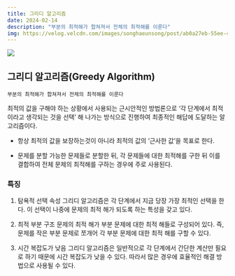 ```yaml
---
title: 그리디 알고리즘
date: 2024-02-14
description: "부분의 최적해가 합쳐져서 전체의 최적해를 이룬다"
img: https://velog.velcdn.com/images/songhaeunsong/post/ab0a27eb-55ee-4aaa-90ba-a0c1599791ca/image.png
---
```


![](https://velog.velcdn.com/images/songhaeunsong/post/ab0a27eb-55ee-4aaa-90ba-a0c1599791ca/image.png)

## 그리디 알고리즘(Greedy Algorithm)

`부분의 최적해가 합쳐져서 전체의 최적해를 이룬다`

최적의 값을 구해야 하는 상황에서 사용되는 근시안적인 방법론으로 ‘각 단계에서 최적이라고 생각되는 것을 선택’ 해 나가는 방식으로 진행하여 최종적인 해답에 도달하는 알고리즘이다.

- 항상 최적의 값을 보장하는것이 아니라 최적의 값의 ‘근사한 값’을 목표로 한다.

- 문제를 분할 가능한 문제들로 분할한 뒤, 각 문제들에 대한 최적해를 구한 뒤 이를 결합하여 전체 문제의 최적해를 구하는 경우에 주로 사용된다.

### 특징

1. 탐욕적 선택 속성
   그리디 알고리즘은 각 단계에서 지금 당장 가장 최적인 선택을 한다. 이 선택이 나중에 문제의 최적 해가 되도록 하는 특성을 갖고 있다.

2. 최적 부분 구조
   문제의 최적 해가 부분 문제에 대한 최적 해들로 구성되어 있다. 즉, 문제를 작은 부분 문제로 쪼개어 각 부분 문제에 대한 최적 해를 구할 수 있다.

3. 시간 복잡도가 낮음
   그리디 알고리즘은 일반적으로 각 단계에서 간단한 계산만 필요로 하기 때문에 시간 복잡도가 낮을 수 있다. 따라서 많은 경우에 효율적인 해결 방법으로 사용될 수 있다.
